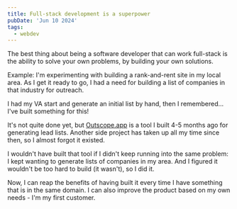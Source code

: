 ```yaml
---
title: Full-stack development is a superpower
pubDate: 'Jun 10 2024'
tags:
  - webdev
---
```


The best thing about being a software developer that can work full-stack is the ability to solve your own problems, by building your own solutions.

Example: I'm experimenting with building a rank-and-rent site in my local area. As I get it ready to go, I had a need for building a list of companies in that industry for outreach.

I had my VA start and generate an initial list by hand, then I remembered... I've built something for this! 

It's not quite done yet, but [Outscope.app](https://outscope.com) is a tool I built 4-5 months ago for generating lead lists. Another side project has taken up all my time since then, so I almost forgot it existed.

I wouldn't have built that tool if I didn't keep running into the same problem: I kept wanting to generate lists of companies in my area. And I figured it wouldn't be too hard to build (it wasn't), so I did it.

Now, I can reap the benefits of having built it every time I have something that is in the same domain. I can also improve the product based on my own needs - I'm my first customer.
